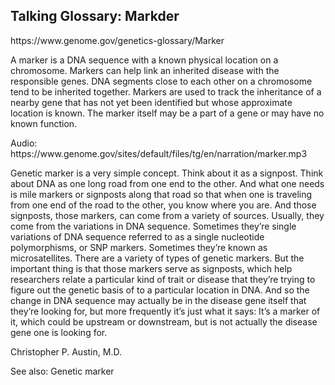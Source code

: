 ## Talking Glossary: Markder

https://www.genome.gov/genetics-glossary/Marker

A marker is a DNA sequence with a known physical location on a chromosome. Markers can help link an inherited disease with the responsible genes. DNA segments close to each other on a chromosome tend to be inherited together. Markers are used to track the inheritance of a nearby gene that has not yet been identified but whose approximate location is known. The marker itself may be a part of a gene or may have no known function.

Audio: https://www.genome.gov/sites/default/files/tg/en/narration/marker.mp3

Genetic marker is a very simple concept. Think about it as a signpost. Think about DNA as one long road from one end to the other. And what one needs is mile markers or signposts along that road so that when one is traveling from one end of the road to the other, you know where you are. And those signposts, those markers, can come from a variety of sources. Usually, they come from the variations in DNA sequence. Sometimes they're single variations of DNA sequence referred to as a single nucleotide polymorphisms, or SNP markers. Sometimes they're known as microsatellites. There are a variety of types of genetic markers. But the important thing is that those markers serve as signposts, which help researchers relate a particular kind of trait or disease that they're trying to figure out the genetic basis of to a particular location in DNA. And so the change in DNA sequence may actually be in the disease gene itself that they're looking for, but more frequently it's just what it says: It's a marker of it, which could be upstream or downstream, but is not actually the disease gene one is looking for.

Christopher P. Austin, M.D.


See also: Genetic marker
